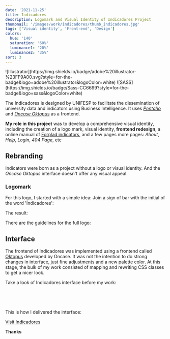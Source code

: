 ```yaml
---
date: '2021-11-25'
title: Indicadores
description: Logomark and Visual Identity of Indicadores Project
thumbnail: '/images/work/indicadores/thumb_indicadores.jpg'
tags: ['Visual identity', 'Front-end', 'Design']
colors:
  hue: '140'
  saturation: '60%'
  luminance1: '20%'
  luminance2: '35%'
sort: 3
---
```



<PostContentRow>
  ![Illustrator](https://img.shields.io/badge/adobe%20illustrator-%23FF9A00.svg?style=for-the-badge&logo=adobe%20illustrator&logoColor=white)
  ![SASS](https://img.shields.io/badge/Sass-CC6699?style=for-the-badge&logo=sass&logoColor=white)
</PostContentRow>

<PostSection>

The Indicadores is designed by UNIFESP to facilitate the dissemination of university data and indicators using Business Intelligence. It uses [_Pentaho_](https://en.wikipedia.org/wiki/Pentaho) and [_Oncase Oktopus_](https://github.com/oncase/oktopus-pentaho) as a frontend.

**My role in this project** was to develop a comprehensive visual identity, including the creation of a logo mark, visual identity, **frontend redesign**, a online manual of [Forplad indicators](http://www.forplad.andifes.org.br/?q=documentosdiversos), and a few pages more pages: _About_, _Help_, _Login_, _404 Page_, etc

## Rebranding

Indicators were born as a project without a logo or visual identity. And the _Oncase Oktopus_ interface doesn't offer any visual appeal.

### Logomark

For this logo, I started with a simple idea: Join a sign of bar with the initial of the word 'Indicadores':

<PostPicture
  title="Concept idea of the logo"
  src="/images/work/indicadores/logo_concept.svg"
  width="600px"
  description="Concept idea"
/>

The result:

<PostPicture
  title="Concept idea of the logo"
  src="/images/work/indicadores/indicadores_logo.svg"
  width="700px"
  description="Indicadores logo"
/>

There are the guidelines for the full logo:

<PostPicture
  title="Concept idea of the logo"
  src="/images/work/indicadores/indicadores_const.svg"
  width="600px"
  description="Indicadores construction"
/>

## Interface

The frontend of Indicadores was implemented using a frontend called [Oktopus](https://github.com/oncase/oktopus-pentaho) developed by Oncase. It was not the intention to do strong changes in interface, just fine adjustments and a new palette color. At this stage, the bulk of my work consisted of mapping and rewriting CSS classes to get a nicer look.

Take a look of Indicadores interface before my work:

<br />

<PostPicture
  title="Indicadores before my work"
  src="/images/work/indicadores/before.png"
  width="800px"
  description="Indicadores before my contribution to the project"
  shadow="true"
/>

<br />

This is how I delivered the interface:

<PostPicture
  title="Indicadores now"
  src="/images/work/indicadores/last_screenshot.png"
  width="800px"
  description="Last screenshot of Indicadores"
  shadow="true"
/>

[Visit Indicadores](http://indicadores.unifesp.br/pentaho/content/oktopus/ui/index.html?userid=comunidade&password=dadosabertos#!/artifact/2da0565a-46dd-45f7-8a32-84ffe87b308a)

**Thanks**

</PostSection>
